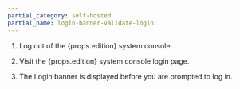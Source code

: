 ```yaml
---
partial_category: self-hosted
partial_name: login-banner-validate-login
---
```


1. Log out of the {props.edition}  system console.

2. Visit the {props.edition}  system console login page.

3. The Login banner is displayed before you are prompted to log in.






